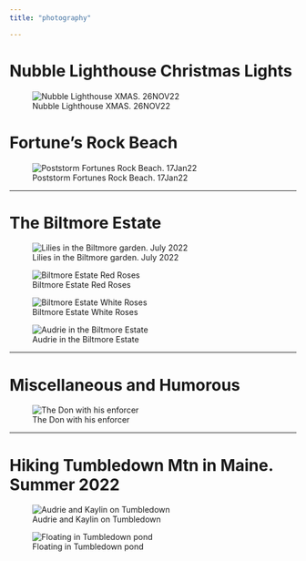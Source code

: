 ```yaml
---
title: "photography"

---
```


# Nubble Lighthouse Christmas Lights

![Nubble Lighthouse XMAS. 26NOV22](images/nubblexmas-1.jpg)



# Fortune's Rock Beach


![Poststorm Fortunes Rock Beach. 17Jan22](images/17jan22_beachpoststorm-1.jpg)


---


# The Biltmore Estate



![Lilies in the Biltmore garden. July 2022](images/biltmorelily-2.jpg)


![Biltmore Estate Red Roses](images/biltmoreredRose-1.jpg)


![Biltmore Estate White Roses](images/biltmoreWhiteRose-1.jpg)

![Audrie in the Biltmore Estate](images/biltmoreAudrieBack-1-2.jpg)

---


# Miscellaneous and Humorous 



![The Don with his enforcer](images/benthemafia.jpg)


---

# Hiking Tumbledown Mtn in Maine. Summer 2022


![Audrie and Kaylin on Tumbledown](images/audriekaylintumbledown-1.jpg)



![Floating in Tumbledown pond](images/kaylintumbledown-1.jpg)


